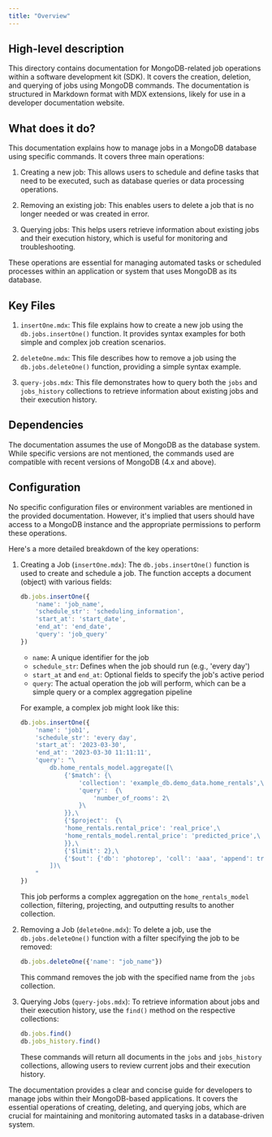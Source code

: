 ```yaml
---
title: "Overview"
---
```


## High-level description

This directory contains documentation for MongoDB-related job operations within a software development kit (SDK). It covers the creation, deletion, and querying of jobs using MongoDB commands. The documentation is structured in Markdown format with MDX extensions, likely for use in a developer documentation website.

## What does it do?

This documentation explains how to manage jobs in a MongoDB database using specific commands. It covers three main operations:

1. Creating a new job: This allows users to schedule and define tasks that need to be executed, such as database queries or data processing operations.

2. Removing an existing job: This enables users to delete a job that is no longer needed or was created in error.

3. Querying jobs: This helps users retrieve information about existing jobs and their execution history, which is useful for monitoring and troubleshooting.

These operations are essential for managing automated tasks or scheduled processes within an application or system that uses MongoDB as its database.

## Key Files

1. `insertOne.mdx`: This file explains how to create a new job using the `db.jobs.insertOne()` function. It provides syntax examples for both simple and complex job creation scenarios.

2. `deleteOne.mdx`: This file describes how to remove a job using the `db.jobs.deleteOne()` function, providing a simple syntax example.

3. `query-jobs.mdx`: This file demonstrates how to query both the `jobs` and `jobs_history` collections to retrieve information about existing jobs and their execution history.

## Dependencies

The documentation assumes the use of MongoDB as the database system. While specific versions are not mentioned, the commands used are compatible with recent versions of MongoDB (4.x and above).

## Configuration

No specific configuration files or environment variables are mentioned in the provided documentation. However, it's implied that users should have access to a MongoDB instance and the appropriate permissions to perform these operations.

Here's a more detailed breakdown of the key operations:

1. Creating a Job (`insertOne.mdx`):
   The `db.jobs.insertOne()` function is used to create and schedule a job. The function accepts a document (object) with various fields:

   ```javascript
   db.jobs.insertOne({
       'name': 'job_name',
       'schedule_str': 'scheduling_information',
       'start_at': 'start_date',
       'end_at': 'end_date',
       'query': 'job_query'
   })
   ```

   - `name`: A unique identifier for the job
   - `schedule_str`: Defines when the job should run (e.g., 'every day')
   - `start_at` and `end_at`: Optional fields to specify the job's active period
   - `query`: The actual operation the job will perform, which can be a simple query or a complex aggregation pipeline

   For example, a complex job might look like this:

   ```javascript
   db.jobs.insertOne({
       'name': 'job1',
       'schedule_str': 'every day',
       'start_at': '2023-03-30',    
       'end_at': '2023-03-30 11:11:11',
       'query': "\
           db.home_rentals_model.aggregate([\
               {'$match': {\
                   'collection': 'example_db.demo_data.home_rentals',\
                   'query':  {\
                       'number_of_rooms': 2\
                   }\
               }},\
               {'$project':  {\
               'home_rentals.rental_price': 'real_price',\
               'home_rentals_model.rental_price': 'predicted_price',\
               }},\
               {'$limit': 2},\
               {'$out': {'db': 'photorep', 'coll': 'aaa', 'append': true}}\
           ])\
       "
   })
   ```

   This job performs a complex aggregation on the `home_rentals_model` collection, filtering, projecting, and outputting results to another collection.

2. Removing a Job (`deleteOne.mdx`):
   To delete a job, use the `db.jobs.deleteOne()` function with a filter specifying the job to be removed:

   ```javascript
   db.jobs.deleteOne({'name': "job_name"})
   ```

   This command removes the job with the specified name from the `jobs` collection.

3. Querying Jobs (`query-jobs.mdx`):
   To retrieve information about jobs and their execution history, use the `find()` method on the respective collections:

   ```javascript
   db.jobs.find()
   db.jobs_history.find()
   ```

   These commands will return all documents in the `jobs` and `jobs_history` collections, allowing users to review current jobs and their execution history.

The documentation provides a clear and concise guide for developers to manage jobs within their MongoDB-based applications. It covers the essential operations of creating, deleting, and querying jobs, which are crucial for maintaining and monitoring automated tasks in a database-driven system.